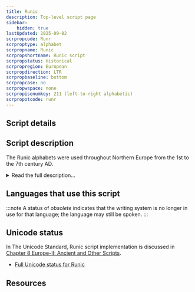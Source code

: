 ```yaml
---
title: Runic
description: Top-level script page
sidebar:
    hidden: true
lastUpdated: 2025-09-02
scrpropcode: Runr
scrproptype: alphabet
scrpropname: Runic
scrpropshortname: Runic script
scrpropstatus: Historical
scrpropregion: European
scrpropdirection: LTR
scrpropbaseline: bottom
scrpropcase: no
scrpropwspace: none
scrpropisonumkey: 211 (left-to-right alphabetic)
scrpropotcode: runr
---
```



## Script details

<ScriptDetails />

## Script description

The Runic alphabets were used throughout Northern Europe from the 1st to the 7th century AD.

<details>
<summary>Read the full description...</summary>There are various conflicting theories as to the runes’ origins; some scholars suggest they were developed in Denmark and spread southwards to Europe, while others suggest that they were a German invention which spread both northwards and southwards. Runic inscriptions have been found as far south as Istanbul.

Runic writing has a distinctive appearance characterized by angular letters (runes) having no horizontal lines. This is thought to be because the runes were designed to be inscribed into wood; horizontal lines would have been difficult to see against a horizontal woodgrain. The direction of writing in early inscriptions was variable, but in later inscriptions the tendency was to write from left to right. Dots were sometimes used to separate words, although spaces were generally not.

Runes were used for a number of purposes, including trade (ordering goods, stock descriptions, records of debts owed etc), personal communication, graffiti, political commentaries, and religious or magical recitations.

Runic writing went through various phases, the most well-known of which are elder futhark, younger futhark, and Rök (or short-twig) futhark. Elder futhark (also called Germanic futhark / runes) is attested from the year 150. It appears to have been developed specifically to match the phonology of the Proto-Norse language; there were twenty-four symbols each representing one sound. Over the next 700 years, the script evolved into younger futhark. This variant had only sixteen letters, and the sound/symbol relationship was less precise in that many symbols represented two or more sounds. Rök futhark was essentially the same, structurally, as younger futhark, but the shapes of the runes were different.

Runes were gradually replaced by the Latin alphabet as Christianity spread through Europe and by the 11th century had died out completely.
</details>

## Languages that use this script

:::note
A status of _obsolete_ indicates that the writing system is no longer in use for that language; the language may still be spoken.
:::

<WsList script='Runr' wsMax='5' />

## Unicode status

In The Unicode Standard, Runic script implementation is discussed in [Chapter 8 Europe-II: Ancient and Other Scripts](http://www.unicode.org/versions/latest/ch08.pdf).

- [Full Unicode status for Runic](/scrlang/unicode/runr-unicode)



## Resources

<ScriptResources detailSummary='seemore' />

